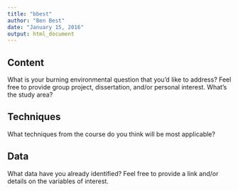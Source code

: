 ```yaml
---
title: "bbest"
author: "Ben Best"
date: "January 15, 2016"
output: html_document
---
```


## Content
        
What is your burning environmental question that you'd like to address? Feel free to provide group project, dissertation, and/or personal interest. What's the study area?
        
## Techniques
        
What techniques from the course do you think will be most applicable?
        
## Data
        
  What data have you already identified? Feel free to provide a link and/or details on the variables of interest.
